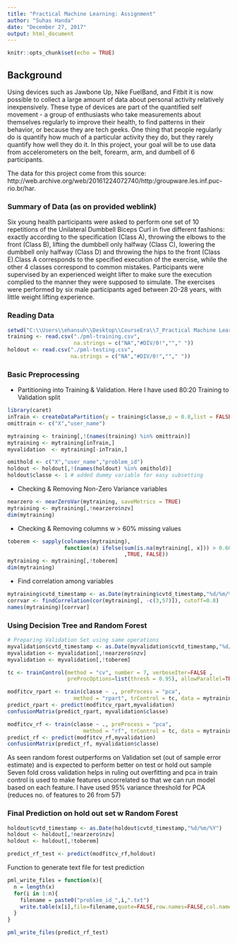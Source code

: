 ```yaml
---
title: "Practical Machine Learning: Assignment"
author: "Suhas Handa"
date: "December 27, 2017"
output: html_document
---
```


```r
knitr::opts_chunk$set(echo = TRUE)
```

## Background

Using devices such as Jawbone Up, Nike FuelBand, and Fitbit it is now possible to collect a large amount of data about personal activity relatively inexpensively. These type of devices are part of the quantified self movement - a group of enthusiasts who take measurements about themselves regularly to improve their health, to find patterns in their behavior, or because they are tech geeks. One thing that people regularly do is quantify how much of a particular activity they do, but they rarely quantify how well they do it. In this project, your goal will be to use data from accelerometers on the belt, forearm, arm, and dumbell of 6 participants.

The data for this project come from this source: http://web.archive.org/web/20161224072740/http:/groupware.les.inf.puc-rio.br/har.

### Summary of Data (as on provided weblink)
Six young health participants were asked to perform one set of 10 repetitions of the Unilateral Dumbbell Biceps Curl in five different fashions: exactly according to the specification (Class A), throwing the elbows to the front (Class B), lifting the dumbbell only halfway (Class C), lowering the dumbbell only halfway (Class D) and throwing the hips to the front (Class E).Class A corresponds to the specified execution of the exercise, while the other 4 classes correspond to common mistakes. Participants were supervised by an experienced weight lifter to make sure the execution complied to the manner they were supposed to simulate. The exercises were performed by six male participants aged between 20-28 years, with little weight lifting experience.

### Reading Data
```r
setwd("C:\\Users\\ehansuh\\Desktop\\CourseEra\\7_Practical Machine Learning\\final assignment")
training <- read.csv("./pml-training.csv",
                     na.strings = c("NA","#DIV/0!",""," "))
holdout <- read.csv("./pml-testing.csv",
                    na.strings = c("NA","#DIV/0!",""," "))
```

### Basic Preprocessing
* Partitioning into Training & Validation. Here I have used 80:20 Training to Validation split

```r
library(caret)
inTrain <- createDataPartition(y = training$classe,p = 0.8,list = FALSE)
omittrain <- c("X","user_name")

mytraining <- training[,!(names(training) %in% omittrain)]
mytraining <- mytraining[inTrain,]
myvalidation  <- mytraining[-inTrain,]

omithold <- c("X","user_name","problem_id")
holdout <- holdout[,!(names(holdout) %in% omithold)]
holdout$classe <- 1 # added dummy variable for easy subsetting
```

* Checking & Removing Non-Zero Variance variables
```r
nearzero <- nearZeroVar(mytraining, saveMetrics = TRUE)
mytraining <- mytraining[,!nearzero$nzv]
dim(mytraining)
```

* Checking & Removing columns w > 60% missing values
```r
toberem <- sapply(colnames(mytraining), 
                  function(x) ifelse(sum(is.na(mytraining[, x])) > 0.60*nrow(mytraining)
                                     ,TRUE, FALSE))
mytraining <- mytraining[,!toberem]
dim(mytraining)
```

* Find correlation among variables
```r
mytraining$cvtd_timestamp <- as.Date(mytraining$cvtd_timestamp,"%d/%m/%Y")
corrvar <- findCorrelation(cor(mytraining[, -c(3,57)]), cutoff=0.8)
names(mytraining)[corrvar]
```

### Using Decision Tree and Random Forest
```r
# Preparing Validation Set using same operations
myvalidation$cvtd_timestamp <- as.Date(myvalidation$cvtd_timestamp,"%d/%m/%Y")
myvalidation <- myvalidation[,!nearzero$nzv]
myvalidation <- myvalidation[,!toberem]

tc <- trainControl(method = "cv", number = 7, verboseIter=FALSE , 
                   preProcOptions=list(thresh = 0.95), allowParallel=TRUE)

modfitcv_rpart <- train(classe ~ ., preProcess = "pca",
                     method = "rpart", trControl = tc, data = mytraining)
predict_rpart <- predict(modfitcv_rpart,myvalidation)
confusionMatrix(predict_rpart, myvalidation$classe)

modfitcv_rf <- train(classe ~ ., preProcess = "pca",
                        method = "rf", trControl = tc, data = mytraining)
predict_rf <- predict(modfitcv_rf,myvalidation)
confusionMatrix(predict_rf, myvalidation$classe)
```
As seen random forest outperforms on Validation set (out of sample error estimate) and is expected to perform better on test or hold out sample
Seven fold cross validation helps in ruling out overfitting and pca in train control is used to make features uncorrelated so that we can run model based on each feature. I have used 95% variance threshold for PCA (reduces no. of features to 26 from 57)

### Final Prediction on hold out set w Random Forest
```r
holdout$cvtd_timestamp <- as.Date(holdout$cvtd_timestamp,"%d/%m/%Y")
holdout <- holdout[,!nearzero$nzv]
holdout <- holdout[,!toberem]

predict_rf_test <- predict(modfitcv_rf,holdout)
```

Function to generate text file for test prediction
```r
pml_write_files = function(x){
  n = length(x)
  for(i in 1:n){
    filename = paste0("problem_id_",i,".txt")
    write.table(x[i],file=filename,quote=FALSE,row.names=FALSE,col.names=FALSE)
  }
}

pml_write_files(predict_rf_test)
```

